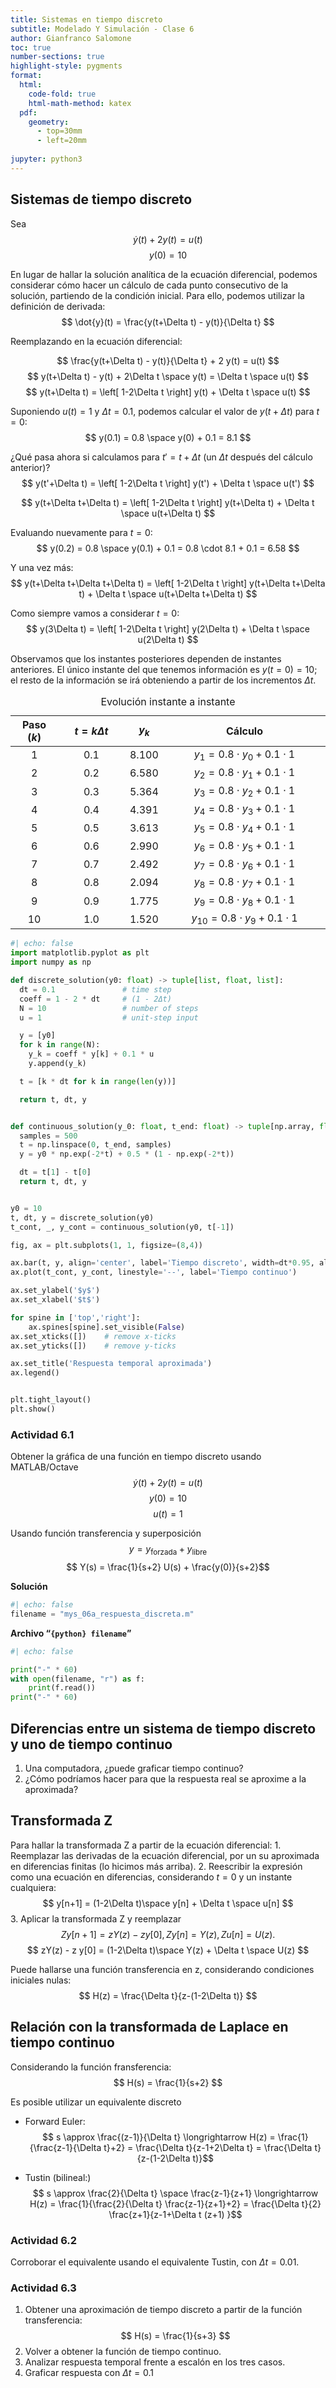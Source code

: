 ```yaml
---
title: Sistemas en tiempo discreto
subtitle: Modelado Y Simulación - Clase 6
author: Gianfranco Salomone
toc: true
number-sections: true
highlight-style: pygments
format: 
  html: 
    code-fold: true
    html-math-method: katex
  pdf: 
    geometry: 
      - top=30mm
      - left=20mm
    
jupyter: python3
---
```


## Sistemas de tiempo discreto

Sea
$$ \dot{y}(t) + 2 y(t) = u(t) $$
$$ y(0) = 10 $$



En lugar de hallar la solución analítica de la ecuación diferencial, podemos considerar cómo hacer un cálculo de cada punto consecutivo de la solución, partiendo de la condición inicial. Para ello, podemos utilizar la definición de derivada:
$$ \dot{y}(t) = \frac{y(t+\Delta t) - y(t)}{\Delta t} $$

Reemplazando en la ecuación diferencial:

$$ \frac{y(t+\Delta t) - y(t)}{\Delta t} + 2 y(t) = u(t) $$
$$ y(t+\Delta t) - y(t) + 2\Delta t \space y(t) = \Delta t \space u(t) $$
$$ y(t+\Delta t) = \left[ 1-2\Delta t \right] y(t) + \Delta t \space u(t) $$

Suponiendo $u(t)=1$ y $\Delta t = 0.1$, podemos calcular el valor de $y(t+\Delta t)$ para $t=0$:
$$ y(0.1) = 0.8 \space y(0) + 0.1 = 8.1 $$

¿Qué pasa ahora si calculamos para $t'=t+\Delta t$ (un $\Delta t$ después del cálculo anterior)?
$$ y(t'+\Delta t) = \left[ 1-2\Delta t \right] y(t') + \Delta t \space u(t') $$

$$ y(t+\Delta t+\Delta t) = \left[ 1-2\Delta t \right] y(t+\Delta t) + \Delta t \space u(t+\Delta t) $$

Evaluando nuevamente para $t=0$:
$$ y(0.2) = 0.8 \space y(0.1) + 0.1 = 0.8 \cdot 8.1 + 0.1 = 6.58 $$


Y una vez más:
$$ y(t+\Delta t+\Delta t+\Delta t) = \left[ 1-2\Delta t \right] y(t+\Delta t+\Delta t) + \Delta t \space u(t+\Delta t+\Delta t) $$

Como siempre vamos a considerar $t=0$:
$$ y(3\Delta t) = \left[ 1-2\Delta t \right] y(2\Delta t) + \Delta t \space u(2\Delta t) $$

Observamos que los instantes posteriores dependen de instantes anteriores. El único instante del que tenemos información es $y(t=0)=10$; el resto de la información se irá obteniendo a partir de los incrementos $\Delta t$.


| Paso ($k$) | $t=k\Delta t$ | $y_k$  | Cálculo                            |
|:---------:|:-------------:|:------:|:----------------------------------:|
| $1$       | $0.1$         | $8.100$   | $y_1 = 0.8\cdot y_0 + 0.1 \cdot 1$ |
| $2$       | $0.2$         | $6.580$   | $y_2 = 0.8\cdot y_1 + 0.1 \cdot 1$ |
| $3$       | $0.3$         | $5.364$   | $y_3 = 0.8\cdot y_2 + 0.1 \cdot 1$ |
| $4$       | $0.4$         | $4.391$   | $y_4 = 0.8\cdot y_3 + 0.1 \cdot 1$ |
| $5$       | $0.5$         | $3.613$   | $y_5 = 0.8\cdot y_4 + 0.1 \cdot 1$ |
| $6$       | $0.6$         | $2.990$   | $y_6 = 0.8\cdot y_5 + 0.1 \cdot 1$ |
| $7$       | $0.7$         | $2.492$   | $y_7 = 0.8\cdot y_6 + 0.1 \cdot 1$ |
| $8$       | $0.8$         | $2.094$   | $y_8 = 0.8\cdot y_7 + 0.1 \cdot 1$ |
| $9$       | $0.9$         | $1.775$   | $y_9 = 0.8\cdot y_8 + 0.1 \cdot 1$ |
| $10$      | $1.0$         | $1.520$   | $y_10 = 0.8\cdot y_9 + 0.1 \cdot 1$ |
: Evolución instante a instante

```python
#| echo: false
import matplotlib.pyplot as plt
import numpy as np

def discrete_solution(y0: float) -> tuple[list, float, list]:
  dt = 0.1               # time step
  coeff = 1 - 2 * dt     # (1 - 2Δt)
  N = 10                 # number of steps
  u = 1                  # unit-step input

  y = [y0]
  for k in range(N):
    y_k = coeff * y[k] + 0.1 * u
    y.append(y_k)

  t = [k * dt for k in range(len(y))]

  return t, dt, y


def continuous_solution(y_0: float, t_end: float) -> tuple[np.array, float, np.array]:
  samples = 500
  t = np.linspace(0, t_end, samples)
  y = y0 * np.exp(-2*t) + 0.5 * (1 - np.exp(-2*t))

  dt = t[1] - t[0]
  return t, dt, y


y0 = 10
t, dt, y = discrete_solution(y0)
t_cont, _, y_cont = continuous_solution(y0, t[-1])

fig, ax = plt.subplots(1, 1, figsize=(8,4))

ax.bar(t, y, align='center', label='Tiempo discreto', width=dt*0.95, alpha=0.6)
ax.plot(t_cont, y_cont, linestyle='--', label='Tiempo continuo')

ax.set_ylabel('$y$')
ax.set_xlabel('$t$')

for spine in ['top','right']:
    ax.spines[spine].set_visible(False)
ax.set_xticks([])    # remove x-ticks
ax.set_yticks([])    # remove y-ticks

ax.set_title('Respuesta temporal aproximada')
ax.legend()


plt.tight_layout()
plt.show()
```


### Actividad 6.1
Obtener la gráfica de una función en tiempo discreto usando MATLAB/Octave
$$ \dot{y}(t) + 2 y(t) = u(t) $$
$$ y(0) = 10 $$
$$ u(t) = 1 $$

Usando función transferencia y superposición
$$ y = y_\text{forzada} + y_\text{libre} $$
$$ Y(s) = \frac{1}{s+2} U(s) + \frac{y(0)}{s+2}$$


**Solución**  
```python
#| echo: false
filename = "mys_06a_respuesta_discreta.m"
```
**Archivo "`{python} filename`"**

```python
#| echo: false

print("-" * 60)
with open(filename, "r") as f:
    print(f.read())
print("-" * 60)
```

## Diferencias entre un sistema de tiempo discreto y uno de tiempo continuo
1. Una computadora, ¿puede graficar tiempo continuo?
2. ¿Cómo podríamos hacer para que la respuesta real se aproxime a la aproximada?

## Transformada Z
Para hallar la transformada Z a partir de la ecuación diferencial:
1. Reemplazar las derivadas de la ecuación diferencial, por un su aproximada en diferencias finitas (lo hicimos más arriba).
2. Reescribir la expresión como una ecuación en diferencias, considerando $t=0$ y un instante cualquiera:
$$ y[n+1] = (1-2\Delta t)\space y[n] + \Delta t \space u[n] $$
3. Aplicar la transformada Z y reemplazar
$$ Z{y[n+1]} = zY(z) - z y[0], Z{y[n]} = Y(z), Z{u[n]} = U(z). $$
$$ zY(z) - z y[0] = (1-2\Delta t)\space Y(z) + \Delta t \space U(z) $$

Puede hallarse una función transferencia en z, considerando condiciones iniciales nulas:
$$ H(z) = \frac{\Delta t}{z-(1-2\Delta t)} $$

## Relación con la transformada de Laplace en tiempo continuo
Considerando la función fransferencia:
$$ H(s) = \frac{1}{s+2} $$

Es posible utilizar un equivalente discreto

* Forward Euler:
$$ s \approx \frac{(z-1)}{\Delta t} \longrightarrow H(z) = \frac{1}{\frac{z-1}{\Delta t}+2} = \frac{\Delta t}{z-1+2\Delta t} = \frac{\Delta t}{z-(1-2\Delta t)}$$

* Tustin (bilineal:)
$$ s \approx \frac{2}{\Delta t} \space \frac{z-1}{z+1} \longrightarrow H(z) = \frac{1}{\frac{2}{\Delta t} \frac{z-1}{z+1}+2} = \frac{\Delta t}{2} \frac{z+1}{z-1+\Delta t (z+1) }$$


### Actividad 6.2
Corroborar el equivalente usando el equivalente Tustin, con $\Delta t = 0.01$.

### Actividad 6.3
1. Obtener una aproximación de tiempo discreto a partir de la función transferencia:
$$ H(s) = \frac{1}{s+3} $$
2. Volver a obtener la función de tiempo continuo.
3. Analizar respuesta temporal frente a escalón en los tres casos.
4. Graficar respuesta con $\Delta t = 0.1$
